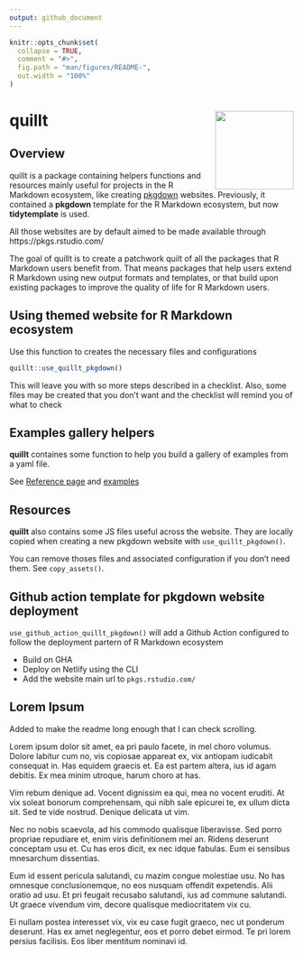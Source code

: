 ```yaml
---
output: github_document
---
```


<!-- README.md is generated from README.Rmd. Please edit that file -->

```r
knitr::opts_chunk$set(
  collapse = TRUE,
  comment = "#>",
  fig.path = "man/figures/README-",
  out.width = "100%"
)
```

# quillt <img src='man/figures/logo.png' align="right" height="139" />

## Overview

quillt is a package containing helpers functions and resources mainly useful for projects in the R Markdown ecosystem, like creating [pkgdown](https://pkgdown.r-lib.org) websites. Previously, it contained a **pkgdown** template for the R Markdown ecosystem, but now **tidytemplate** is used. 

All those websites are by default aimed to be made available through https://pkgs.rstudio.com/

The goal of quillt is to create a patchwork quilt of all the packages that R Markdown users benefit from. That means packages that help users extend R Markdown using new output formats and templates, or that build upon existing packages to improve the quality of life for R Markdown users. 

## Using themed website for R Markdown ecosystem 

Use this function to creates the necessary files and configurations

```r
quillt::use_quillt_pkgdown()
```
This will leave you with so more steps described in a checklist. Also, some files may be created that you don't want and the checklist will remind you of what to check

## Examples gallery helpers

**quillt** containes some function to help you build a gallery of examples from a yaml file. 

See [Reference page](https://pkgs.rstudio.com/quillt/reference/index.html#section-examples-gallery-helpers) and [examples](articles/examples.html)

## Resources

**quillt** also contains some JS files useful across the website. They are locally copied when creating a new pkgdown website with `use_quillt_pkgdown()`.

You can remove thoses files and associated configuration if you don't need them. See `copy_assets()`.

## Github action template for pkgdown website deployment

`use_github_action_quillt_pkgdown()` will add a Github Action configured to follow the deployment partern of R Markdown ecosystem

* Build on GHA
* Deploy on Netlify using the CLI
* Add the website main url to `pkgs.rstudio.com/`

## Lorem Ipsum

Added to make the readme long enough that I can check scrolling.

Lorem ipsum dolor sit amet, ea pri paulo facete, in mel choro volumus. Dolore labitur cum no, vis copiosae appareat ex, vix antiopam iudicabit consequat in. Has equidem graecis et. Ea est partem altera, ius id agam debitis. Ex mea minim utroque, harum choro at has.

Vim rebum denique ad. Vocent dignissim ea qui, mea no vocent eruditi. At vix soleat bonorum comprehensam, qui nibh sale epicurei te, ex ullum dicta sit. Sed te vide nostrud. Denique delicata ut vim.

Nec no nobis scaevola, ad his commodo qualisque liberavisse. Sed porro propriae repudiare et, enim viris definitionem mei an. Ridens deserunt conceptam usu et. Cu has eros dicit, ex nec idque fabulas. Eum ei sensibus mnesarchum dissentias.

Eum id essent pericula salutandi, cu mazim congue molestiae usu. No has omnesque conclusionemque, no eos nusquam offendit expetendis. Alii oratio ad usu. Et pri feugait recusabo salutandi, ius ad commune salutandi. Ut graece vivendum vim, decore qualisque mediocritatem vix cu.

Ei nullam postea interesset vix, vix eu case fugit graeco, nec ut ponderum deserunt. Has ex amet neglegentur, eos et porro debet eirmod. Te pri lorem persius facilisis. Eos liber mentitum nominavi id.
